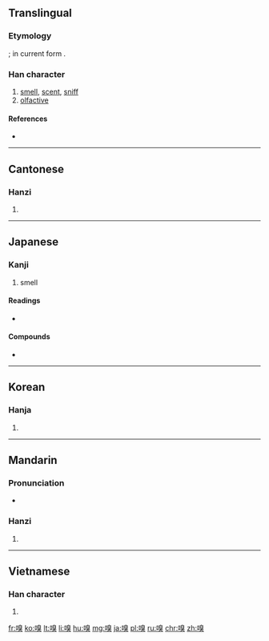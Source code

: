 {{also|口臭}}
==Translingual==

===Etymology===
{{Han simp|齅|f=鼻|t=口}}; in current form {{Han compound|口|臭}}.

===Han character===
{{Han char|rn=30|rad=口|as=10|sn=13|four=6603<sub>4</sub>|canj=口竹山大 (RHUK)|ids=⿰[[口]][[臭]]}}

# [[smell]], [[scent]], [[sniff]]
# [[olfactive]]

====References====
* {{Han ref|kx=0201.360|dkj=04048|dj=0424.270|hdz=10668.120|uh=55C5|ud=21957|bh=B6E5|bd=46821}}

----

==Cantonese==

===Hanzi===
{{yue-hanzi|jyut=[[cau3]], [[hung3]]|y=chau3, hung3}}

# {{defn|lang=yue|sort=口10}}

----

==Japanese==

===Kanji===
{{ja-kanji|grade=|rs=口10}}

# smell

====Readings====
* {{ja-readings|on=[[きゅう]] (kyū)|kun=[[かぐ]] ([[嗅ぐ]], kagu)}}

====Compounds====
* {{term|嗅覚|tr=きゅうかく, kyūkaku|lang=ja}}

----

==Korean==

===Hanja===
{{ko-hanja|hangeul=후|rv=hu|mr=hu}}

# {{defn|lang=ko|sort=口10}}

----

==Mandarin==

===Pronunciation===
* {{audio|Zh-xiù.ogg|Audio|lang=cmn}}

===Hanzi===
{{cmn-hanzi|pin=[[xiù]] ([[xiu4]]), [[qiàng]] ([[qiang4]])|wg=hsiu<sup>4</sup>, ch'iang<sup>4</sup>}}

# {{defn|lang=cmn|sort=口10}}

----

==Vietnamese==

===Han character===
{{vi-hantu|[[khứu]]|rs=口10}}

# {{defn|lang=vi|sort=口10}}

[[fr:嗅]]
[[ko:嗅]]
[[lt:嗅]]
[[li:嗅]]
[[hu:嗅]]
[[mg:嗅]]
[[ja:嗅]]
[[pl:嗅]]
[[ru:嗅]]
[[chr:嗅]]
[[zh:嗅]]